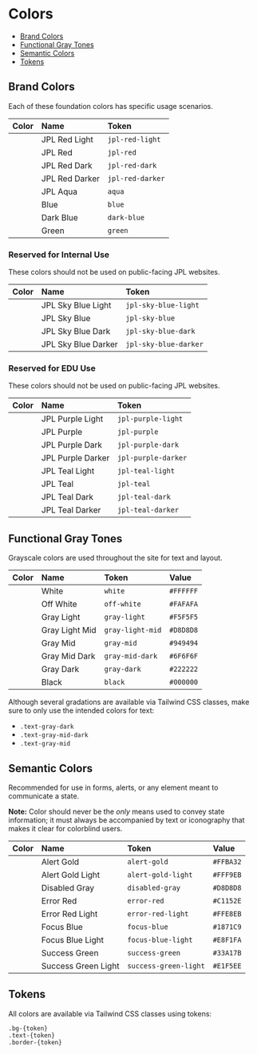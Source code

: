 
<Meta title="Foundation/Colors" />

# Colors

- [Brand Colors](#brand-colors)
- [Functional Gray Tones](#functional-gray-tones)
- [Semantic Colors](#semantic-colors)
- [Tokens](#tokens)

<span id="brand-colors"></span>

## Brand Colors

Each of these foundation colors has specific usage scenarios.

| Color                                     | Name           | Token            |
| :---------------------------------------- | :------------- | :--------------- |
| <div class="bg-jpl-red-light p-4"></div>  | JPL Red Light  | `jpl-red-light`  |
| <div class="bg-jpl-red p-4"></div>        | JPL Red        | `jpl-red`        |
| <div class="bg-jpl-red-dark p-4"></div>   | JPL Red Dark   | `jpl-red-dark`   |
| <div class="bg-jpl-red-darker p-4"></div> | JPL Red Darker | `jpl-red-darker` |
| <div class="bg-jpl-aqua p-4"></div>       | JPL Aqua       | `aqua`           |
| <div class="bg-blue p-4"></div>           | Blue           | `blue`           |
| <div class="bg-dark-blue p-4"></div>      | Dark Blue      | `dark-blue`      |
| <div class="bg-green p-4"></div>          | Green          | `green`          |

### Reserved for Internal Use

These colors should not be used on public-facing JPL websites.

| Color                                          | Name                | Token                 |
| :--------------------------------------------- | :------------------ | :-------------------- |
| <div class="bg-jpl-sky-blue-light p-4"></div>  | JPL Sky Blue Light  | `jpl-sky-blue-light`  |
| <div class="bg-jpl-sky-blue p-4"></div>        | JPL Sky Blue        | `jpl-sky-blue`        |
| <div class="bg-jpl-sky-blue-dark p-4"></div>   | JPL Sky Blue Dark   | `jpl-sky-blue-dark`   |
| <div class="bg-jpl-sky-blue-darker p-4"></div> | JPL Sky Blue Darker | `jpl-sky-blue-darker` |

### Reserved for EDU Use

These colors should not be used on public-facing JPL websites.

| Color                                        | Name              | Token               |
| :------------------------------------------- | :---------------- | :------------------ |
| <div class="bg-jpl-purple-light p-4"></div>  | JPL Purple Light  | `jpl-purple-light`  |
| <div class="bg-jpl-purple p-4"></div>        | JPL Purple        | `jpl-purple`        |
| <div class="bg-jpl-purple-dark p-4"></div>   | JPL Purple Dark   | `jpl-purple-dark`   |
| <div class="bg-jpl-purple-darker p-4"></div> | JPL Purple Darker | `jpl-purple-darker` |
| <div class="bg-jpl-teal-light p-4"></div>    | JPL Teal Light    | `jpl-teal-light`    |
| <div class="bg-jpl-teal p-4"></div>          | JPL Teal          | `jpl-teal`          |
| <div class="bg-jpl-teal-dark p-4"></div>     | JPL Teal Dark     | `jpl-teal-dark`     |
| <div class="bg-jpl-teal-darker p-4"></div>   | JPL Teal Darker   | `jpl-teal-darker`   |

<span id="functional-gray-tones"></span>

## Functional Gray Tones

Grayscale colors are used throughout the site for text and layout.

| Color                                     | Name           | Token            | Value     |
| :---------------------------------------- | :------------- | :--------------- | :-------- |
| <div class="bg-white p-4"></div>          | White          | `white`          | `#FFFFFF` |
| <div class="bg-off-white p-4"></div>      | Off White      | `off-white`      | `#FAFAFA` |
| <div class="bg-gray-light p-4"></div>     | Gray Light     | `gray-light`     | `#F5F5F5` |
| <div class="bg-gray-light-mid p-4"></div> | Gray Light Mid | `gray-light-mid` | `#D8D8D8` |
| <div class="bg-gray-mid p-4"></div>       | Gray Mid       | `gray-mid`       | `#949494` |
| <div class="bg-gray-mid-dark p-4"></div>  | Gray Mid Dark  | `gray-mid-dark`  | `#6F6F6F` |
| <div class="bg-gray-dark p-4"></div>      | Gray Dark      | `gray-dark`      | `#222222` |
| <div class="bg-black p-4"></div>          | Black          | `black`          | `#000000` |

Although several gradations are available via Tailwind CSS classes, make sure to only use the intended colors for text:

- <div class="w-3 h-3 bg-gray-dark inline-block"></div>
  <code>.text-gray-dark</code>
- <div class="w-3 h-3 bg-gray-mid-dark inline-block"></div>
  <code>.text-gray-mid-dark</code>
- <div class="w-3 h-3 bg-gray-mid inline-block"></div>
  <code>.text-gray-mid</code>

<span id="semantic-colors"></span>

## Semantic Colors

Recommended for use in forms, alerts, or any element meant to communicate a state.

**Note:** Color should never be the _only_ means used to convey state information;
it must always be accompanied by text or iconography that makes it clear for colorblind users.

| Color                                          | Name                | Token                 | Value     |
| :--------------------------------------------- | :------------------ | :-------------------- | :-------- |
| <div class="bg-alert-gold p-4"></div>          | Alert Gold          | `alert-gold`          | `#FFBA32` |
| <div class="bg-alert-gold-light p-4"></div>    | Alert Gold Light    | `alert-gold-light`    | `#FFF9EB` |
| <div class="bg-disabled-gray p-4"></div>       | Disabled Gray       | `disabled-gray`       | `#D8D8D8` |
| <div class="bg-error-red p-4"></div>           | Error Red           | `error-red`           | `#C1152E` |
| <div class="bg-error-red-light p-4"></div>     | Error Red Light     | `error-red-light`     | `#FFE8EB` |
| <div class="bg-focus-blue p-4"></div>          | Focus Blue          | `focus-blue`          | `#1871C9` |
| <div class="bg-focus-blue-light p-4"></div>    | Focus Blue Light    | `focus-blue-light`    | `#E8F1FA` |
| <div class="bg-success-green p-4"></div>       | Success Green       | `success-green`       | `#33A17B` |
| <div class="bg-success-green-light p-4"></div> | Success Green Light | `success-green-light` | `#E1F5EE` |

<span id="tokens"></span>

## Tokens

All colors are available via Tailwind CSS classes using tokens:

```
.bg-{token}
.text-{token}
.border-{token}
```
